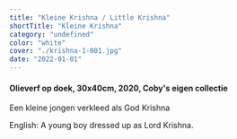 ```yaml
---
title: "Kleine Krishna / Little Krishna"
shortTitle: "Kleine Krishna"
category: "undefined"
color: "white"
cover: "./krishna-1-001.jpg"
date: "2022-01-01"
---
```

    
#### Olieverf op doek, 30x40cm, 2020, Coby's eigen collectie
Een kleine jongen verkleed als God Krishna
    

English: A young boy dressed up as Lord Krishna.